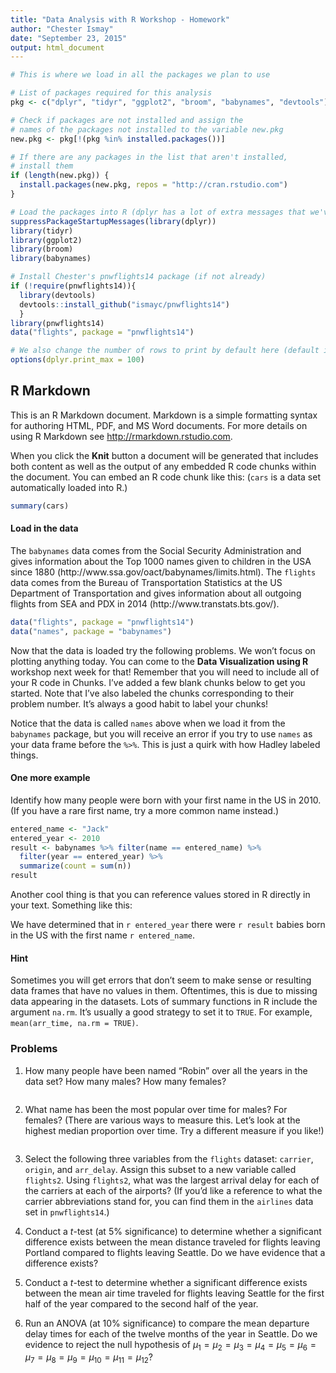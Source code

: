 ```yaml
---
title: "Data Analysis with R Workshop - Homework"
author: "Chester Ismay"
date: "September 23, 2015"
output: html_document
---
```


```r
# This is where we load in all the packages we plan to use

# List of packages required for this analysis
pkg <- c("dplyr", "tidyr", "ggplot2", "broom", "babynames", "devtools")

# Check if packages are not installed and assign the
# names of the packages not installed to the variable new.pkg
new.pkg <- pkg[!(pkg %in% installed.packages())]

# If there are any packages in the list that aren't installed,
# install them
if (length(new.pkg)) {
  install.packages(new.pkg, repos = "http://cran.rstudio.com")
}

# Load the packages into R (dplyr has a lot of extra messages that we've turned off here)
suppressPackageStartupMessages(library(dplyr))
library(tidyr)
library(ggplot2)
library(broom)
library(babynames)

# Install Chester's pnwflights14 package (if not already)
if (!require(pnwflights14)){
  library(devtools)
  devtools::install_github("ismayc/pnwflights14")
  }
library(pnwflights14)
data("flights", package = "pnwflights14")

# We also change the number of rows to print by default here (default is 10).
options(dplyr.print_max = 100)
```

## R Markdown

This is an R Markdown document. Markdown is a simple formatting syntax for authoring HTML, PDF, and MS Word documents. For more details on using R Markdown see <http://rmarkdown.rstudio.com>.

When you click the **Knit** button a document will be generated that includes both content as well as the output of any embedded R code chunks within the document. You can embed an R code chunk like this: (`cars` is a data set automatically loaded into R.)

```r
summary(cars)
```

#### Load in the data

The `babynames` data comes from the Social Security Administration and gives information about the Top 1000 names given to children in the USA since 1880 (http://www.ssa.gov/oact/babynames/limits.html).  The `flights` data comes from the Bureau of Transportation Statistics at the US Department of Transportation and gives information about all outgoing flights from SEA and PDX in 2014 (http://www.transtats.bts.gov/).

```r
data("flights", package = "pnwflights14")
data("names", package = "babynames")
```

Now that the data is loaded try the following problems.  We won't focus on plotting anything today.  You can come to the **Data Visualization using R** workshop next week for that!  Remember that you will need to include all of your R code in Chunks.  I've added a few blank chunks below to get you started.  Note that I've also labeled the chunks corresponding to their problem number.  It's always a good habit to label your chunks!

Notice that the data is called `names` above when we load it from the `babynames` package, but you will receive an error if you try to use `names` as your data frame before the `%>%`.  This is just a quirk with how Hadley labeled things. 

#### One more example

Identify how many people were born with your first name in the US in 2010.  (If you have a rare first name, try a more common name instead.)

```r
entered_name <- "Jack"
entered_year <- 2010
result <- babynames %>% filter(name == entered_name) %>%
  filter(year == entered_year) %>%
  summarize(count = sum(n))
result
```

Another cool thing is that you can reference values stored in R directly in your text.  Something like this:

We have determined that in `r entered_year` there were `r result` babies born in the US with the first name `r entered_name`.

#### Hint

Sometimes you will get errors that don't seem to make sense or resulting data frames that have no values in them.  Oftentimes, this is due to missing data appearing in the datasets.  Lots of summary functions in R include the argument `na.rm`.  It's usually a good strategy to set it to `TRUE`.  For example, `mean(arr_time, na.rm = TRUE)`.

### Problems

1. How many people have been named "Robin" over all the years in the data set?  How many males?  How many females?

```r

```

2. What name has been the most popular over time for males?  For females?  (There are various ways to measure this.  Let's look at the highest median proportion over time.  Try a different measure if you like!)

```r

```

3.  Select the following three variables from the `flights` dataset:  `carrier`, `origin`, and `arr_delay`.  Assign this subset to a new variable called `flights2`.  Using `flights2`, what was the largest arrival delay for each of the carriers at each of the airports?  (If you'd like a reference to what the carrier abbreviations stand for, you can find them in the `airlines` data set in `pnwflights14`.)

4.  Conduct a $t$-test (at 5\% significance) to determine whether a significant difference exists between the mean distance traveled for flights leaving Portland compared to flights leaving Seattle.  Do we have evidence that a difference exists?


5.  Conduct a $t$-test to determine whether a significant difference exists between the mean air time traveled for flights leaving Seattle for the first half of the year compared to the second half of the year.

6.  Run an ANOVA (at 10% significance) to compare the mean departure delay times for each of the twelve months of the year in Seattle.  Do we evidence to reject the null hypothesis of $\mu_{1} = \mu_{2} = \mu_{3} = \mu_{4} = \mu_{5} = \mu_{6} = \mu_{7} = \mu_{8} = \mu_{9} = \mu_{10} = \mu_{11} = \mu_{12}$?
